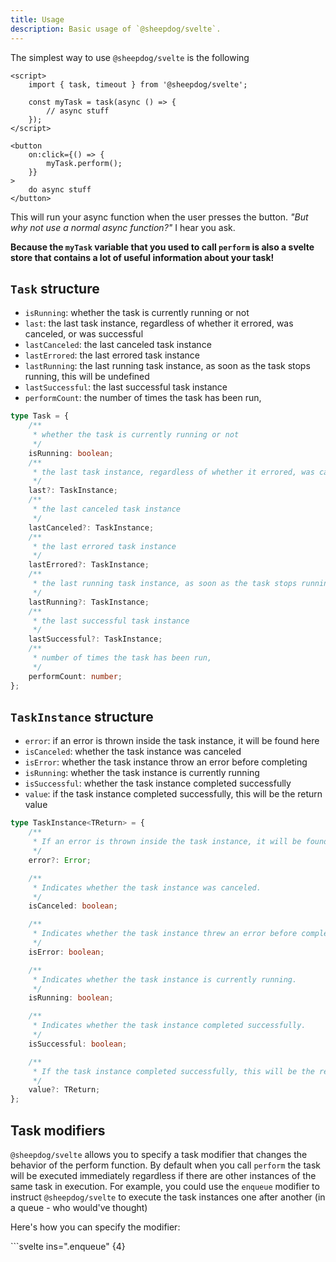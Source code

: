```yaml
---
title: Usage
description: Basic usage of `@sheepdog/svelte`.
---
```



The simplest way to use `@sheepdog/svelte` is the following

```svelte
<script>
	import { task, timeout } from '@sheepdog/svelte';

	const myTask = task(async () => {
		// async stuff
	});
</script>

<button
	on:click={() => {
		myTask.perform();
	}}
>
	do async stuff
</button>
```

This will run your async function when the user presses the button. _"But why not use a normal async
function?"_ I hear you ask.

**Because the `myTask` variable that you used to call `perform` is also a svelte store that contains
a lot of useful information about your task!**

## `Task` structure

- `isRunning`: whether the task is currently running or not
- `last`: the last task instance, regardless of whether it errored, was canceled, or was successful
- `lastCanceled`: the last canceled task instance
- `lastErrored`: the last errored task instance
- `lastRunning`: the last running task instance, as soon as the task stops running, this will be
  undefined
- `lastSuccessful`: the last successful task instance
- `performCount`: the number of times the task has been run,

```ts
type Task = {
	/**
	 * whether the task is currently running or not
	 */
	isRunning: boolean;
	/**
	 * the last task instance, regardless of whether it errored, was canceled, or was successful
	 */
	last?: TaskInstance;
	/**
	 * the last canceled task instance
	 */
	lastCanceled?: TaskInstance;
	/**
	 * the last errored task instance
	 */
	lastErrored?: TaskInstance;
	/**
	 * the last running task instance, as soon as the task stops running, this will be undefined
	 */
	lastRunning?: TaskInstance;
	/**
	 * the last successful task instance
	 */
	lastSuccessful?: TaskInstance;
	/**
	 * number of times the task has been run,
	 */
	performCount: number;
};
```

## `TaskInstance` structure

- `error`: if an error is thrown inside the task instance, it will be found here
- `isCanceled`: whether the task instance was canceled
- `isError`: whether the task instance throw an error before completing
- `isRunning`: whether the task instance is currently running
- `isSuccessful`: whether the task instance completed successfully
- `value`: if the task instance completed successfully, this will be the return value

```ts
type TaskInstance<TReturn> = {
	/**
	 * If an error is thrown inside the task instance, it will be found here.
	 */
	error?: Error;

	/**
	 * Indicates whether the task instance was canceled.
	 */
	isCanceled: boolean;

	/**
	 * Indicates whether the task instance threw an error before completing.
	 */
	isError: boolean;

	/**
	 * Indicates whether the task instance is currently running.
	 */
	isRunning: boolean;

	/**
	 * Indicates whether the task instance completed successfully.
	 */
	isSuccessful: boolean;

	/**
	 * If the task instance completed successfully, this will be the return value.
	 */
	value?: TReturn;
};
```

## Task modifiers

`@sheepdog/svelte` allows you to specify a task modifier that changes the behavior of the perform
function. By default when you call `perform` the task will be executed immediately regardless if
there are other instances of the same task in execution. For example, you could use the `enqueue`
modifier to instruct `@sheepdog/svelte` to execute the task instances one after another (in a
queue - who would've thought)

Here's how you can specify the modifier:

<Tabs syncKey="examples">
	<TabItem label="Dot notation">
	```svelte ins=".enqueue" {4}
	<script>
		import { task, timeout } from '@sheepdog/svelte';

    	const myTask = task.enqueue(async () => {
    		// async stuff
    	});
    </script>

    <button on:click={()=>{
    	myTask.perform();
    }}>
    	do async stuff one by one
    </button>
    ```
    </TabItem>
    <TabItem label="Option notation">
    ```svelte ins="enqueue" {6}
    <script>
    	import { task, timeout } from '@sheepdog/svelte';

    	const myTask = task(async () => {
    		// async stuff
    	}, { kind: "enqueue" });
    </script>

    <button on:click={()=>{
    	myTask.perform();
    }}>
    	do async stuff one by one
    </button>
    ```
    </TabItem>

</Tabs>

<LinkCard
	href="/guides/task-modifiers/"
	title="Task modifiers"
	description="Read everything about task modifiers in our guide"
/>

There are currently five task modifiers that you can apply to your task.

- `default`: the default behavior, every task will run immediately
- `drop`: if other tasks are already running the new instance will be immediately canceled
- `enqueue`: every task instance is stored in a queue and executed with a
  <a href="https://en.wikipedia.org/wiki/FIFO_(computing_and_electronics)" target="_blank">
  	FIFO
  </a>
  strategy
- `keepLatest`: like drop but the last instance will actually be kept around and executed as soon as
  the current running instance finishes
- `restart`: the oldest running task instance is canceled and the new one will start running
  immediately
